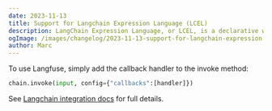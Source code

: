 ```yaml
---
date: 2023-11-13
title: Support for Langchain Expression Language (LCEL)
description: LangChain Expression Language, or LCEL, is a declarative way to easily compose chains together. Langfuse natively supports the new expression language.
ogImage: /images/changelog/2023-11-13-support-for-langchain-expression-language.jpg
author: Marc
---
```



<ChangelogHeader />

To use Langfuse, simply add the callback handler to the invoke method:

```python /config={"callbacks":[handler]}/
chain.invoke(input, config={"callbacks":[handler]})
```

See [Langchain integration docs](/docs/langchain/python) for full details.
